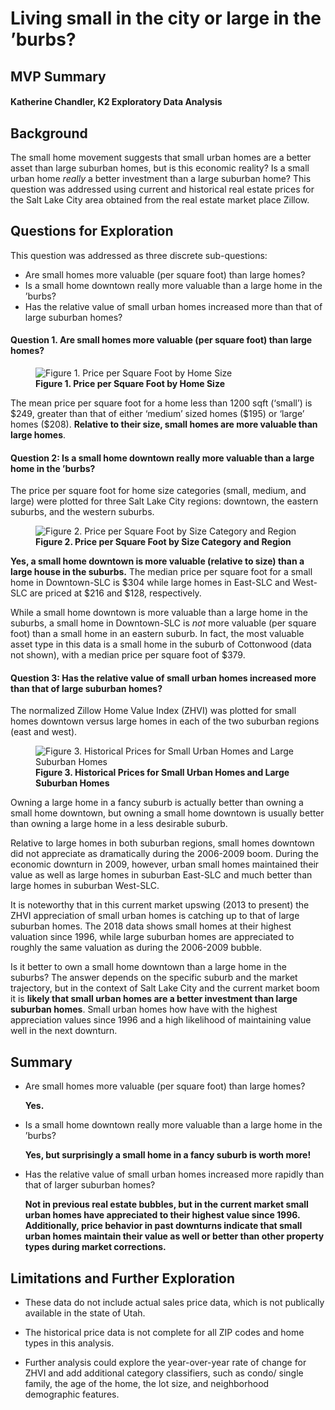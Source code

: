 # Living small in the city or large in the 'burbs?
## MVP Summary
#### Katherine Chandler, K2 Exploratory Data Analysis

## Background
The small home movement suggests that small urban homes are a better asset than large suburban homes, but is this economic reality? Is a small urban home *really* a better investment than a large suburban home? This question was addressed using current and historical real estate prices for the Salt Lake City area obtained from the real estate market place Zillow.

## Questions for Exploration

This question was addressed as three discrete sub-questions:

* Are small homes more valuable (per square foot) than large homes?
* Is a small home downtown really more valuable than a large home in the 'burbs?
* Has the relative value of small urban homes increased more than that of large suburban homes?



#### Question 1. Are small homes more valuable (per square foot) than large homes?

![**Figure 1. Price per Square Foot by Home Size**](./SLC_home_price_figures/Figure_4.png)

The mean price per square foot for a home less than 1200 sqft ('small') is \$249, greater than that of either 'medium' sized homes (\$195) or 'large' homes (\$208). **Relative to their size, small homes are more valuable than large homes**.



#### Question 2: Is a small home downtown really more valuable than a large home in the 'burbs?

The price per square foot for home size categories (small, medium, and large) were plotted for three Salt Lake City regions: downtown, the eastern suburbs, and the western suburbs.

![**Figure 2. Price per Square Foot by Size Category and Region**](./SLC_home_price_figures/Figure_5a.png)

**Yes, a small home downtown is more valuable (relative to size) than a large house in the suburbs.** The median price per square foot for a small home in Downtown-SLC is \$304 while large homes in East-SLC and West-SLC are priced at \$216 and \$128, respectively. 

While a small home downtown is more valuable than a large home in the suburbs, a small home in Downtown-SLC is *not* more valuable (per square foot) than a small home in an eastern suburb. In fact, the most valuable asset type in this data is a small home in the suburb of Cottonwood (data not shown), with a median price per square foot of \$379.



#### Question 3: Has the relative value of small urban homes increased more than that of large suburban homes?

The normalized Zillow Home Value Index (ZHVI) was plotted for small homes downtown versus large homes in each of the two suburban regions (east and west).

![**Figure 3. Historical Prices for Small Urban Homes and Large Suburban Homes**](./SLC_home_price_figures/Figure_8.png)

Owning a large home in a fancy suburb is actually better than owning a small home downtown, but owning a small home downtown is usually better than owning a large home in a less desirable suburb.

Relative to large homes in both suburban regions, small homes downtown did not appreciate as dramatically during the 2006-2009 boom. During the economic downturn in 2009, however, urban small homes maintained their value as well as large homes in suburban East-SLC and much better than large homes in suburban West-SLC.

It is noteworthy that in this current market upswing (2013 to present) the ZHVI appreciation of small urban homes is catching up to that of large suburban homes. The 2018 data shows small homes at their highest valuation since 1996, while large suburban homes are appreciated to roughly the same valuation as during the 2006-2009 bubble.

Is it better to own a small home downtown than a large home in the suburbs? The answer depends on the specific suburb and the market trajectory, but in the context of Salt Lake City and the current market boom it is **likely that small urban homes are a better investment than large suburban homes**. Small urban homes how have with the highest appreciation values since 1996 and a high likelihood of maintaining value well in the next downturn.

## Summary

* Are small homes more valuable (per square foot) than large homes?
    
    **Yes.**
    
    
* Is a small home downtown really more valuable than a large home in the 'burbs? 
    
    **Yes, but surprisingly a small home in a fancy suburb is worth more!**


* Has the relative value of small urban homes increased more rapidly than that of larger suburban homes?
    
    **Not in previous real estate bubbles, but in the current market small urban homes have appreciated to their 
    highest value since 1996. Additionally, price behavior in past downturns indicate that small urban homes
    maintain their value as well or better than other property types during market corrections.** 
    
## Limitations and Further Exploration

* These data do not include actual sales price data, which is not publically available in the state of Utah.

* The historical price data is not complete for all ZIP codes and home types in this analysis.

* Further analysis could explore the year-over-year rate of change for ZHVI and add additional category classifiers, such as condo/ single family, the age of the home, the lot size, and neighborhood demographic features.